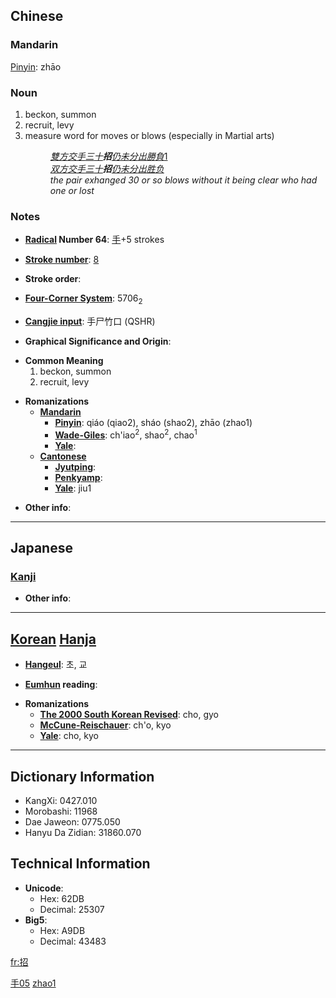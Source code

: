 {{zh-hanzi|{{zh-lookup|招}}}}
==Chinese==
===Mandarin===
[[Pinyin]]: zhāo
===Noun===
# beckon, summon
# recruit, levy
# measure word for moves or blows (especially in Martial arts)
#: ''[[雙方]][[交]][[手]][[三]][[十]]'''招'''[[仍]][[未]][[分]][[出]][[勝]][[負]]''[http://140.111.34.46/cgi-bin/dict/GetContent.cgi?Database=dict&DocNum=106956&GraphicWord=yes&QueryString=招]
#: ''[[双方]][[交]][[手]][[三]][[十]]'''招'''[[仍]][[未]][[分]][[出]][[胜]][[负]]''
#: ''the pair exhanged 30 or so blows without it being clear who had one or lost''

===Notes===

* '''[[Wiktionary:Chinese radical index| Radical]] Number 64''': [[Wiktionary:Chinese radical index 手|手]]+5 strokes

* '''[[Wiktionary:Chinese total strokes index|Stroke number]]''': [[Wiktionary:Chinese total strokes index 8|8]]

* '''Stroke order''': 

* '''[[Wiktionary:Chinese four corner index|Four-Corner System]]''': 5706<sub>2</sub>

* '''[[Wiktionary:Chinese Cangjie index|Cangjie input]]''': 手尸竹口 (QSHR)

* '''Graphical Significance and Origin''': 

* '''Common Meaning'''
*#beckon, summon
*# recruit, levy

* '''Romanizations'''
** '''[[Mandarin]]'''
*** '''[[Pinyin]]''': qiáo (qiao2), sháo (shao2), zhāo (zhao1)
*** '''[[Wade-Giles]]''': ch'iao<sup>2</sup>, shao<sup>2</sup>, chao<sup>1</sup>
*** '''[[Yale]]''': 
** '''[[Cantonese]]'''
*** '''[[Jyutping]]''':
*** '''[[Penkyamp]]''': 
*** '''[[Yale]]''': jiu1

* '''Other info''': 

[[Category:zh-tw:Martial arts|手05]]
[[Category:zh-cn:Martial arts|zhao1]]

----

==Japanese==
===[[Kanji]]===
{{kanji|on readings=[[しょう]] (shō), [[きょう]] (kyō)
|kun readings=[[まねく]] (maneku), [[まねき]] (maneki)
}}

* '''Other info''':  

----

== [[Korean]] [[Hanja]] ==

* '''[[Hangeul]]''': 초, 교

* '''[[Eumhun]] reading''': 

* '''Romanizations'''
** '''[[The 2000 South Korean Revised Romanization|The 2000 South Korean Revised]]''': cho, gyo
** '''[[McCune-Reischauer]]''': ch'o, kyo
** '''[[Yale]]''': cho, kyo

----

== Dictionary Information ==

* KangXi: 0427.010
* Morobashi: 11968
* Dae Jaweon: 0775.050
* Hanyu Da Zidian: 31860.070

== Technical Information ==

* '''Unicode''':
** Hex: 62DB
** Decimal: 25307
* '''Big5''':
** Hex: A9DB
** Decimal: 43483

[[fr:招]]